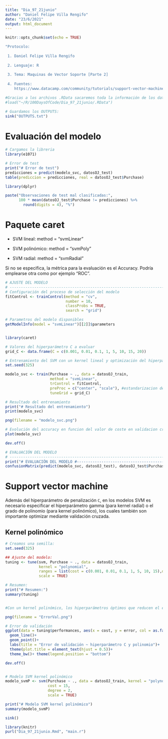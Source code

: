 ```yaml
---
title: "Dia_97_21junio"
author: "Daniel Felipe Villa Rengifo"
date: "23/6/2021"
output: html_document
---
```


```r
knitr::opts_chunk$set(echo = TRUE)
```

```r
"Protocolo:
 
 1. Daniel Felipe Villa Rengifo
 
 2. Lenguaje: R
 
 3. Tema: Maquinas de Vector Soporte [Parte 2]
 
 4. Fuentes:  
    https://www.datacamp.com/community/tutorials/support-vector-machines-r"
```

```r

#Gracias a los archivos .RData sacaremos toda la información de los datos sin importar nada más:
#load("~/R/100DaysOfCode/Dia_97_21junio/.RData")

# Guardamos los OUTPUTS:
sink("OUTPUTS.txt")
```

# Evaluación del modelo

```r
# Cargamos la libreria
library(e1071)

# Error de test
print("# Error de test")
predicciones = predict(modelo_svc, datosOJ_test)
table(prediccion = predicciones, real = datosOJ_test$Purchase)

library(dplyr)

paste("Observaciones de test mal clasificadas:", 
      100 * mean(datosOJ_test$Purchase != predicciones) %>% 
        round(digits = 4), "%")
```

# Paquete caret


+ SVM lineal: method = “svmLinear”

+ SVM polinómico: method = “svmPoly”

+ SVM radial: method = “svmRadial”

Si no se especifica, la métrica para la evaluación es el Accuracy.
Podría emplearse otra como por ejemplo “ROC”.

```r
# AJUSTE DEL MODELO
# -----------------------------------------------------------------------------
# Configuración del proceso de selección del modelo
fitControl <- trainControl(method = "cv", 
                           number = 10, 
                           classProbs = TRUE, 
                           search = "grid")

# Parametros del modelo disponibles
getModelInfo(model = "svmLinear")[[2]]$parameters


library(caret)

# Valores del hiperparámetro C a evaluar
grid_C <- data.frame(C = c(0.001, 0.01, 0.1, 1, 5, 10, 15, 20))

# Entrenamiento del SVM con un kernel lineal y optimización del hiperparámetro C
set.seed(325)

modelo_svc <- train(Purchase ~ ., data = datosOJ_train, 
                    method = "svmLinear", 
                    trControl = fitControl, 
                    preProc = c("center", "scale"), #estandarizacion de los datos
                    tuneGrid = grid_C)

# Resultado del entrenamiento
print("# Resultado del entrenamiento")
print(modelo_svc)

png(filename = "modelo_svc.png")

# Evolución del accuracy en funcion del valor de coste en validacion cruzada
plot(modelo_svc)

dev.off()

# EVALUACIÓN DEL MODELO
# -----------------------------------------------------------------------------
print("# EVALUACIÓN DEL MODELO #-----------------------------------------------------------------------------")
confusionMatrix(predict(modelo_svc, datosOJ_test), datosOJ_test$Purchase)
```


# Support vector machine

Además del hiperparámetro de penalización `C`, en los modelos SVM es necesario especificar el hiperparámetro gamma (para kernel radial) o el grado de polinomio (para kernel polinómico), los cuales también son importante optimizar mediante validación cruzada.

## Kernel polinómico

```r
# Creamos una semilla:
set.seed(325)

## Ajuste del modelo:
tuning <- tune(svm, Purchase ~ ., data = datosOJ_train, 
               kernel = "polynomial",
               ranges = list(cost = c(0.001, 0.01, 0.1, 1, 5, 10, 15),degree = c(2, 3)),
               scale = TRUE)

# Resumen:
print("# Resumen:")
summary(tuning)


#Con un kernel polinómico, los hiperparámetros óptimos que reducen el error de validación son coste = 15, grado = 2.

png(filename = "ErrorVal.png")

# Error de validación
ggplot(data = tuning$performances, aes(x = cost, y = error, col = as.factor(degree)))+
  geom_line()+
  geom_point()+
  labs(title = "Error de validación ~ hiperparámetro C y polinomio")+
  theme(plot.title = element_text(hjust = 0.5))+
  theme_bw()+ theme(legend.position = "bottom")

dev.off()


# Modelo SVM kernel polinómico
modelo_svmP <- svm(Purchase ~ ., data = datosOJ_train, kernel = "polynomial",
                   cost = 15, 
                   degree = 2, 
                   scale = TRUE)

print("# Modelo SVM kernel polinómico")
summary(modelo_svmP)

sink()
```

```r
library(knitr)
purl("Dia_97_21junio.Rmd", "main.r")
```
